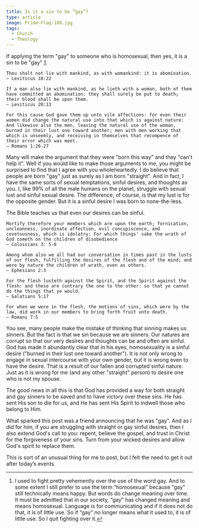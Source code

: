 ```yaml
---
title: Is it a sin to be “gay”?
type: article
image: Pride-Flag-188.jpg
tags:
  - Church
  - Theology
---
```


If applying the term "gay" to someone who is homosexual, then yes, it is a sin to be "gay" [1](#fn:1).

```
Thou shalt not lie with mankind, as with womankind: it is abomination.
— Leviticus 18:22
```

```
If a man also lie with mankind, as he lieth with a woman, both of them have committed an abomination: they shall surely be put to death; their blood shall be upon them.
— Leviticus 20:13
```

```
For this cause God gave them up unto vile affections: for even their women did change the natural use into that which is against nature: And likewise also the men, leaving the natural use of the woman, burned in their lust one toward another; men with men working that which is unseemly, and receiving in themselves that recompence of their error which was meet.
— Romans 1:26-27
```

Many will make the argument that they were "born this way" and they "can't help it". Well if you would like to make those arguments to me, you might be surprised to find that I agree with you wholeheartedly. I do believe that people are born "gay" just as surely as I am born "straight". And in fact, I have the same sorts of sexual temptations, sinful desires, and thoughts as you. I, like 99% of all the male humans on the planet, struggle with sexual lust and sinful sexual desire. The difference, of course, is that my lust is for the opposite gender. But it is a sinful desire I was born to none-the-less.

The Bible teaches us that even our desires can be sinful.

```
Mortify therefore your members which are upon the earth; fornication, uncleanness, inordinate affection, evil concupiscence, and covetousness, which is idolatry: For which things' sake the wrath of God cometh on the children of disobedience
— Colossians 3: 5-6
```

```
Among whom also we all had our conversation in times past in the lusts of our flesh, fulfilling the desires of the flesh and of the mind; and were by nature the children of wrath, even as others.
— Ephesians 2:3
```

```
For the flesh lusteth against the Spirit, and the Spirit against the flesh: and these are contrary the one to the other: so that ye cannot do the things that ye would.
— Galatians 5:17
```

```
For when we were in the flesh, the motions of sins, which were by the law, did work in our members to bring forth fruit unto death.
— Romans 7:5
```

You see, many people make the mistake of thinking that sinning makes us sinners. But the fact is that we sin because we are sinners. Our natures are corrupt so that our very desires and thoughts can be and often are sinful. God has made it abundantly clear that in his eyes, homosexuality is a sinful desire ("burned in their lust one toward another"). It is not only wrong to engage in sexual intercourse with your own gender, but it is wrong even to have the desire. That is a result of our fallen and corrupted sinful nature. Just as it is wrong for me (and any other "straight" person) to desire one who is not my spouse.

The good news in all this is that God has provided a way for both straight and gay sinners to be saved and to have victory over these sins. He has sent His son to die for us, and He has sent His Spirit to indwell those who belong to Him.

What sparked this post was a friend announcing that he was "gay". And as I did for him, if you are struggling with straight or gay sinful desires, then I also extend God's call to you: repent, believe the gospel, and trust in Christ for the forgiveness of your sins. Turn from your wicked desires and allow God's spirit to replace them.

This is sort of an unusual thing for me to post, but I felt the need to get it out after today’s events.

* * *

1.  I used to fight pretty vehemently over the use of the word gay. And to some extent I still prefer to use the term “homosexual” because “gay” still technically means happy. But words do change meaning over time. It must be admitted that in our society, “gay” has changed meaning and means homosexual. Language is for communicating and if it does not do that, it is of little use. So if “gay” no longer means what it used to, it is of little use. So I quit fighting over it.[↩](#fnref:1)
